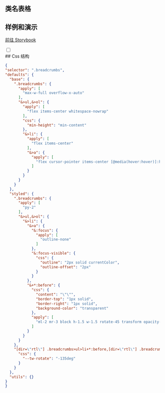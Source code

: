 
## 类名表格

<CssTable name="breadcrumbs" />

## 样例和演示

[前往 Storybook](https://story.ui.icebreaker.top/?path=/docs/navigation-breadcrumbs--docs)

<div className="collapse">
<input type="checkbox" /> 
<div class="collapse-title px-0">
## Css 结构
</div>
<div class="collapse-content"> 

```json
{
"selector": ".breadcrumbs",
"defaults": {
  "base": {
    ".breadcrumbs": {
      "apply": [
        "max-w-full overflow-x-auto"
      ],
      "&>ul,&>ol": {
        "apply": [
          "flex items-center whitespace-nowrap"
        ],
        "css": {
          "min-height": "min-content"
        },
        "&>li": {
          "apply": [
            "flex items-center"
          ],
          "&>a": {
            "apply": [
              "flex cursor-pointer items-center [@media(hover:hover)]:hover:underline"
            ]
          }
        }
      }
    }
  },
  "styled": {
    ".breadcrumbs": {
      "apply": [
        "py-2"
      ],
      "&>ul,&>ol": {
        "&>li": {
          "&>a": {
            "&:focus": {
              "apply": [
                "outline-none"
              ]
            },
            "&:focus-visible": {
              "css": {
                "outline": "2px solid currentColor",
                "outline-offset": "2px"
              }
            }
          },
          "&+*:before": {
            "css": {
              "content": "\"\"",
              "border-top": "1px solid",
              "border-right": "1px solid",
              "background-color": "transparent"
            },
            "apply": [
              "ml-2 mr-3 block h-1.5 w-1.5 rotate-45 transform opacity-40"
            ]
          }
        }
      }
    },
    "[dir=\"rtl\"] .breadcrumbs>ul>li+*:before,[dir=\"rtl\"] .breadcrumbs>ol>li+*:before": {
      "css": {
        "--tw-rotate": "-135deg"
      }
    }
  },
  "utils": {}
}
}
```

</div>
</div>